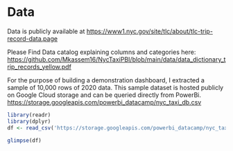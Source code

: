 # Data

Data is publicly available at <https://www1.nyc.gov/site/tlc/about/tlc-trip-record-data.page>


Please Find Data catalog explaining columns and categories here: <https://github.com/Mkassem16/NycTaxiPBI/blob/main/data/data_dictionary_trip_records_yellow.pdf>



For the purpose of building a demonstration dashboard, I extracted a sample of 10,000 rows of 2020 data. This sample dataset is hosted publicly on Google Cloud storage and can be queried directly from PowerBi.
<https://storage.googleapis.com/powerbi_datacamp/nyc_taxi_db.csv>

```r
library(readr)
library(dplyr)
df <- read_csv('https://storage.googleapis.com/powerbi_datacamp/nyc_taxi_db.csv')
```

```r
glimpse(df)
```
